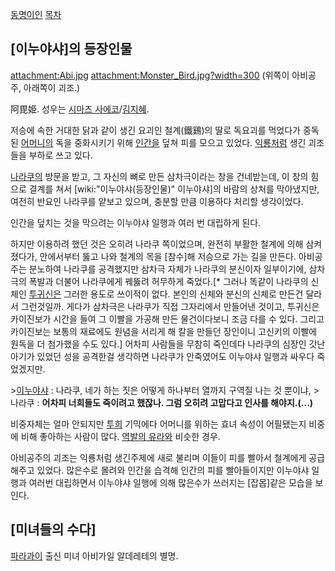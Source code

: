 [[동명이인]]
[[목차]]
== [이누야샤]의 등장인물 ==
attachment:Abi.jpg attachment:Monster_Bird.jpg?width=300
(위쪽이 아비공주, 아래쪽이 괴조.)

阿毘姫. 성우는 [[시마즈 사에코]]/[[김지혜(성우)|김지혜]].

저승에 속한 거대한 닭과 같이 생긴 요괴인 철계(鐵鷄)의 딸로 독요괴를 먹었다가 중독된 [[어머니]]의 독을 중화시키기 위해 [[인간]]을 덮쳐 피를 모으고 있었다. [[익룡]]처럼 생긴 괴조들을 부하로 쓰고 있다.

[[나라쿠]]의 방문을 받고, 그 자신의 뼈로 만든 삼차극이라는 창을 건네받는데, 이 창의 힘으로 결계를 쳐서 [wiki:"이누야샤(등장인물)" 이누야샤]의 바람의 상처를 막아냈지만, 여전히 반요인 나라쿠를 얕보고 있으며, 충분할 만큼 이용하다 처리할 생각이었다.

인간을 덮치는 것을 막으려는 이누야샤 일행과 여러 번 대립하게 된다.

하지만 이용하려 했던 것은 오히려 나라쿠 쪽이었으며, 완전히 부활한 철계에 의해 삼켜졌다가, 안에서부터 뚫고 나와 철계의 목을 [참수]해 저승으로 가는 길을 만든다. 아비공주는 분노하여 나라쿠를 공격했지만 삼차극 자체가 나라쿠의 분신이자 일부이기에, 삼차극의 폭발과 더불어 나라쿠에게 꿰뚫려 허무하게 죽었다.[* 그러나 똑같이 나라쿠의 신체인 [[투귀신]]은 그러한 용도로 쓰이적이 없다. 본인의 신체와 분신의 신체로 만든건 달라서 그런것일까. 게다가 삼차극은 나라쿠가 직접 그자리에서 만들어낸 것이고, 투귀신은 카이진보가 시간을 들여 그 이빨을 가공해 만든 물건이다보니 조금 다를 수 있다. 그리고 카이진보는 보통의 재료에도 원념을 서리게 해 칼을 만들던 장인이니 고신키의 이빨에 원독을 더 첨가했을 수도 있다.] 어차피 사람들을 무참히 죽인데다 나라쿠의 심장인 갓난아기가 있었던 성을 공격한걸 생각하면 나라쿠가 안죽였어도 이누야샤 일행과 싸우다 죽었겠지만.

>[[이누야샤(등장인물)|이누야샤]] : 나라쿠, 네가 하는 짓은 어떻게 하나부터 열까지 구역질 나는 것 뿐이냐, 
>나라쿠 : '''어차피 너희들도 죽이려고 했잖나. 그럼 오히려 고맙다고 인사를 해야지.(...)'''

비중자체는 얼마 안되지만 [[투희]] 기믹에다 어머니를 위하는 효녀 속성이 어필됐는지 비중에 비해 좋아하는 사람이 많다. [[역발의 유라]]와 비슷한 경우.

아비공주의 괴조는 익룡처럼 생긴주제에 새로 불리며 이들이 피를 빨아서 철계에게 공급해주고 있었다. 많은수로 몰려와 인간을 습격해 인간의 피를 빨아들이지만 이누야샤 일행과 여러번 대립하면서 이누야샤 일행에 의해 많은수가 쓰러지는 [잡몹]같은 모습을 보인다.

== [미녀들의 수다] ==
[[파라과이]] 출신 미녀 아비가일 알데레테의 별명.
